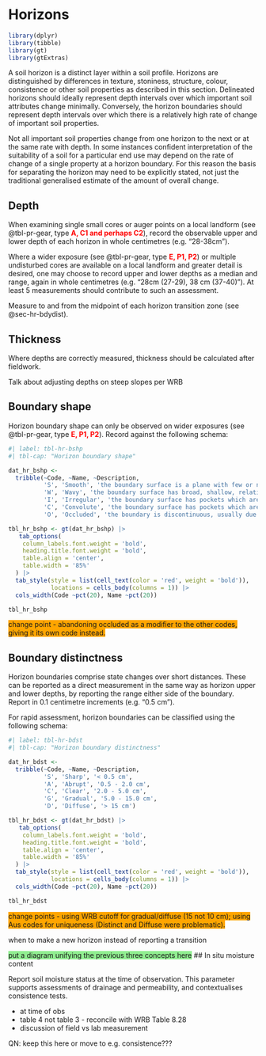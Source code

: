 # Horizons

```r
library(dplyr)
library(tibble)
library(gt)
library(gtExtras)
```

A soil horizon is a distinct layer within a soil profile. Horizons are distinguished by differences in texture, stoniness, structure, colour, consistence or other soil properties as described in this section. Delineated horizons should ideally represent depth intervals over which important soil attributes change minimally. Conversely, the horizon boundaries should represent depth intervals over which there is a relatively high rate of change of important soil properties.

Not all important soil properties change from one horizon to the next or at the same rate with depth. In some instances confident interpretation of the suitability of a soil for a particular end use may depend on the rate of change of a single property at a horizon boundary. For this reason the basis for separating the horizon may need to be explicitly stated, not just the traditional generalised estimate of the amount of overall change.

## Depth

When examining single small cores or auger points on a local landform (see @tbl-pr-gear, type [**A, C1 and perhaps C2**]{style="color:red"}), record the observable upper and lower depth of each horizon in whole centimetres (e.g. "28-38cm").

Where a wider exposure (see @tbl-pr-gear, type [**E, P1, P2**]{style="color:red"}) or multiple undisturbed cores are available on a local landform and greater detail is desired, one may choose to record upper and lower depths as a median and range, again in whole centimetres (e.g. "28cm (27-29), 38 cm (37-40)"). At least 5 measurements should contribute to such an assessment.

Measure to and from the midpoint of each horizon transition zone (see @sec-hr-bdydist).

## Thickness

Where depths are correctly measured, thickness should be calculated after fieldwork.

::: callout-important
Talk about adjusting depths on steep slopes per WRB
:::

## Boundary shape

Horizon boundary shape can only be observed on wider exposures (see @tbl-pr-gear, type [**E, P1, P2**]{style="color:red"}). Record against the following schema:

```r
#| label: tbl-hr-bshp
#| tbl-cap: "Horizon boundary shape"

dat_hr_bshp <-
  tribble(~Code, ~Name, ~Description,
          'S', 'Smooth', 'the boundary surface is a plane with few or no irregularities and usually occurs at the same depth across the profile face', 
          'W', 'Wavy', 'the boundary surface has broad, shallow, relatively regular pockets and none deeper than they are wide',
          'I', 'Irregular', 'the boundary surface has pockets which are deeper than they are wide but not recurved',
          'C', 'Convolute', 'the boundary surface has pockets which are deeper than they are wide and, in parts, recurved',
          'O', 'Occluded', 'the boundary is discontinuous, usually due to external disturbance')

tbl_hr_bshp <- gt(dat_hr_bshp) |>
   tab_options(
    column_labels.font.weight = 'bold', 
    heading.title.font.weight = 'bold',
    table.align = 'center',
    table.width = '85%'
  ) |>
  tab_style(style = list(cell_text(color = 'red', weight = 'bold')),
            locations = cells_body(columns = 1)) |>
  cols_width(Code ~pct(20), Name ~pct(20))

tbl_hr_bshp
```

[change point - abandoning occluded as a modifier to the other codes, giving it its own code instead.]{style="background-color:orange"}

## Boundary distinctness {#sec-hr-bdydist}

Horizon boundaries comprise state changes over short distances. These can be reported as a direct measurement in the same way as horizon upper and lower depths, by reporting the range either side of the boundary. Report in 0.1 centimetre increments (e.g. "0.5 cm").

For rapid assessment, horizon boundaries can be classified using the following schema:

```r
#| label: tbl-hr-bdst
#| tbl-cap: "Horizon boundary distinctness"

dat_hr_bdst <-
  tribble(~Code, ~Name, ~Description,
          'S', 'Sharp', '< 0.5 cm', 
          'A', 'Abrupt', '0.5 - 2.0 cm',
          'C', 'Clear', '2.0 - 5.0 cm',
          'G', 'Gradual', '5.0 - 15.0 cm',
          'D', 'Diffuse', '> 15 cm')

tbl_hr_bdst <- gt(dat_hr_bdst) |>
   tab_options(
    column_labels.font.weight = 'bold', 
    heading.title.font.weight = 'bold',
    table.align = 'center',
    table.width = '85%'
  ) |>
  tab_style(style = list(cell_text(color = 'red', weight = 'bold')),
            locations = cells_body(columns = 1)) |>
  cols_width(Code ~pct(20), Name ~pct(20))

tbl_hr_bdst
```

[change points - using WRB cutoff for gradual/diffuse (15 not 10 cm); using Aus codes for uniqueness (Distinct and Diffuse were problematic).]{style="background-color:orange"}

::: callout-note
when to make a new horizon instead of reporting a transition
:::

[put a diagram unifying the previous three concepts here]{style="background-color:lightgreen"}
## In situ moisture content

Report soil moisture status at the time of observation. This parameter supports assessments of drainage and permeability, and contextualises consistence tests.

-   at time of obs
-   table 4 not table 3 - reconcile with WRB Table 8.28
-   discussion of field vs lab measurement

QN: keep this here or move to e.g. consistence???
